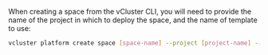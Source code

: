 When creating a space from the vCluster CLI, you will need to provide the name of the
project in which to deploy the space, and the name of template to use:

```bash
vcluster platform create space [space-name] --project [project-name] --template [template-name]
```
